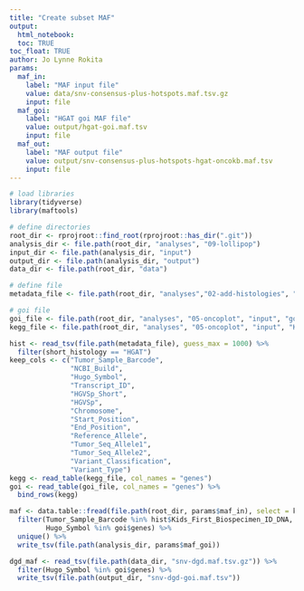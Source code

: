 ```yaml
---
title: "Create subset MAF"
output: 
  html_notebook:
  toc: TRUE
toc_float: TRUE
author: Jo Lynne Rokita
params:
  maf_in:
    label: "MAF input file"
    value: data/snv-consensus-plus-hotspots.maf.tsv.gz
    input: file
  maf_goi:
    label: "HGAT goi MAF file"
    value: output/hgat-goi.maf.tsv
    input: file
  maf_out:
    label: "MAF output file"
    value: output/snv-consensus-plus-hotspots-hgat-oncokb.maf.tsv
    input: file
---
```


```r
# load libraries
library(tidyverse)
library(maftools)

# define directories 
root_dir <- rprojroot::find_root(rprojroot::has_dir(".git"))
analysis_dir <- file.path(root_dir, "analyses", "09-lollipop")
input_dir <- file.path(analysis_dir, "input")
output_dir <- file.path(analysis_dir, "output")
data_dir <- file.path(root_dir, "data")

# define file
metadata_file <- file.path(root_dir, "analyses","02-add-histologies", "output", "stundon_hgat_updated_hist_alt.tsv")

# goi file
goi_file <- file.path(root_dir, "analyses", "05-oncoplot", "input", "goi-mutations")
kegg_file <- file.path(root_dir, "analyses", "05-oncoplot", "input", "KEGG_MISMATCH_REPAIR.txt")

```


```r
hist <- read_tsv(file.path(metadata_file), guess_max = 1000) %>%
  filter(short_histology == "HGAT")
keep_cols <- c("Tumor_Sample_Barcode",
               "NCBI_Build",
               "Hugo_Symbol",
               "Transcript_ID",
               "HGVSp_Short",
               "HGVSp",
               "Chromosome", 
               "Start_Position", 
               "End_Position", 
               "Reference_Allele", 
               "Tumor_Seq_Allele1",
               "Tumor_Seq_Allele2", 
               "Variant_Classification", 
               "Variant_Type")
kegg <- read_table(kegg_file, col_names = "genes")
goi <- read_table(goi_file, col_names = "genes") %>%
  bind_rows(kegg)

maf <- data.table::fread(file.path(root_dir, params$maf_in), select = keep_cols, data.table = F) %>%
  filter(Tumor_Sample_Barcode %in% hist$Kids_First_Biospecimen_ID_DNA,
         Hugo_Symbol %in% goi$genes) %>%
  unique() %>%
  write_tsv(file.path(analysis_dir, params$maf_goi))

dgd_maf <- read_tsv(file.path(data_dir, "snv-dgd.maf.tsv.gz")) %>%
  filter(Hugo_Symbol %in% goi$genes) %>%
  write_tsv(file.path(output_dir, "snv-dgd-goi.maf.tsv"))
```